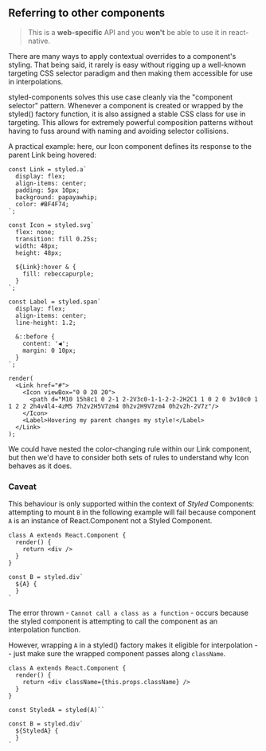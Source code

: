 ## Referring to other components

> This is a **web-specific** API and you **won't** be able to use it in react-native.

There are many ways to apply contextual overrides to a component's styling. That being said,
it rarely is easy without rigging up a well-known targeting CSS selector paradigm
and then making them accessible for use in interpolations.

styled-components solves this use case cleanly via the "component selector" pattern. Whenever
a component is created or wrapped by the styled() factory function, it is also assigned a
stable CSS class for use in targeting. This allows for extremely powerful composition patterns
without having to fuss around with naming and avoiding selector collisions.

A practical example: here, our Icon component defines its response to the parent Link being hovered:

```react
const Link = styled.a`
  display: flex;
  align-items: center;
  padding: 5px 10px;
  background: papayawhip;
  color: #BF4F74;
`;

const Icon = styled.svg`
  flex: none;
  transition: fill 0.25s;
  width: 48px;
  height: 48px;

  ${Link}:hover & {
    fill: rebeccapurple;
  }
`;

const Label = styled.span`
  display: flex;
  align-items: center;
  line-height: 1.2;

  &::before {
    content: '◀';
    margin: 0 10px;
  }
`;

render(
  <Link href="#">
    <Icon viewBox="0 0 20 20">
      <path d="M10 15h8c1 0 2-1 2-2V3c0-1-1-2-2-2H2C1 1 0 2 0 3v10c0 1 1 2 2 2h4v4l4-4zM5 7h2v2H5V7zm4 0h2v2H9V7zm4 0h2v2h-2V7z"/>
    </Icon>
    <Label>Hovering my parent changes my style!</Label>
  </Link>
);
```

We could have nested the color-changing rule within our Link component, but then we'd have to
consider both sets of rules to understand why Icon behaves as it does.

### Caveat

This behaviour is only supported within the context of _Styled_ Components:
attempting to mount `B` in the following example will fail because component
`A` is an instance of React.Component not a Styled Component.

```tsx
class A extends React.Component {
  render() {
    return <div />
  }
}

const B = styled.div`
  ${A} {
  }
`
```

The error thrown - `Cannot call a class as a function` - occurs because the
styled component is attempting to call the component as an interpolation function.

However, wrapping `A` in a styled() factory makes it eligible for interpolation -- just
make sure the wrapped component passes along `className`.

```tsx
class A extends React.Component {
  render() {
    return <div className={this.props.className} />
  }
}

const StyledA = styled(A)``

const B = styled.div`
  ${StyledA} {
  }
`
```
